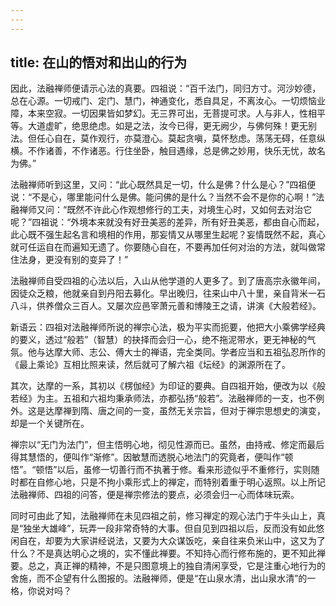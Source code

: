 ```yaml
---
---
---
```

title: 在山的悟对和出山的行为
---




因此，法融禅师便请示心法的真要。四祖说：“百千法门，同归方寸。河沙妙德，总在心源。一切戒门、定门、慧门，神通变化，悉自具足，不离汝心。一切烦恼业障，本来空寂。一切因果皆如梦幻。无三界可出，无菩提可求。人与非人，性相平等。大道虚旷，绝思绝虑。如是之法，汝今已得，更无阙少，与佛何殊！更无别法。但任心自在，莫作观行，亦莫澄心。莫起贪嗔，莫怀愁虑。荡荡无碍，任意纵横。不作诸善，不作诸恶。行住坐卧，触目遇缘，总是佛之妙用，快乐无忧，故名为佛。”

法融禅师听到这里，又问：“此心既然具足一切，什么是佛？什么是心？”四祖便说：“不是心，哪里能问什么是佛。能问佛的是什么？当然不会不是你的心啊！”法融禅师又问：“既然不许此心作观想修行的工夫，对境生心时，又如何去对治它呢？”四祖说：“外境本来就没有好丑美恶的差异，所有好丑美恶，都由自心而起，此心既不强生起名言和境相的作用，那妄情又从哪里生起呢？妄情既然不起，真心就可任运自在而遍知无遗了。你要随心自在，不要再加任何对治的方法，就叫做常住法身，更没有别的变异了！”

法融禅师自受四祖的心法以后，入山从他学道的人更多了。到了唐高宗永徽年间，因徒众乏粮，他就亲自到丹阳去募化。早出晚归，往来山中八十里，亲自背米一石八斗，供养僧众三百人。又屡次应邑宰萧元善和博陵王之请，讲演《大般若经》。

新语云：四祖对法融禅师所说的禅宗心法，极为平实而扼要，他把大小乘佛学经典的要义，透过“般若”（智慧）的抉择而会归一心，绝不拖泥带水，更无神秘的气氛。他与达摩大师、志公、傅大士的禅语，完全类同。学者应当和五祖弘忍所作的《最上乘论》互相比照来读，然后就可了解六祖《坛经》的渊源所在了。

其次，达摩的一系，其初以《楞伽经》为印证的要典。自四祖开始，便改为以《般若经》为主。五祖和六祖均秉承师法，亦都弘扬“般若”。法融禅师的一支，也不例外。这是达摩禅到隋、唐之间的一变，虽然无关宗旨，但对于禅宗思想史的演变，却是一个关键所在。

禅宗以“无门为法门”，但主悟明心地，彻见性源而已。虽然，由持戒、修定而最后得其慧悟的，便叫作“渐修”。因敏慧而透脱心地法门的究竟者，便叫作“顿悟”。“顿悟”以后，虽修一切善行而不执著于修。看来形迹似乎不重修行，实则随时都在自修心地，只是不拘小乘形式上的禅定，而特别着重于明心返照。以上所记法融禅师、四祖的问答，便是禅宗修法的要点，必须会归一心而体味玩索。

同时可由此了知，法融禅师在未见四祖之前，修习禅定的观心法门于牛头山上，真是“独坐大雄峰”，玩弄一段非常奇特的大事。但自见到四祖以后，反而没有如此悠闲自在，却要为大家讲经说法，又要为大众谋饭吃，亲自往来负米山中，这又为了什么？不是真达明心之境的，实不懂此禅要。不知持心而行修布施的，更不知此禅要。总之，真正禅的精神，不是只图意境上的独自清闲享受，它是注重心地行为的舍施，而不企望有什么图报的。法融禅师，便是“在山泉水清，出山泉水清”的一格，你说对吗？